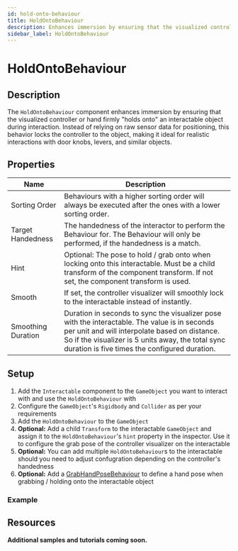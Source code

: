 ```yaml
---
id: hold-onto-behaviour
title: HoldOntoBehaviour
description: Enhances immersion by ensuring that the visualized controller or hand firmly holds onto an interactable object.
sidebar_label: HoldOntoBehaviour
---
```



# HoldOntoBehaviour

## Description

The `HoldOntoBehaviour` component enhances immersion by ensuring that the visualized controller or hand firmly "holds onto" an interactable object during interaction. Instead of relying on raw sensor data for positioning, this behavior locks the controller to the object, making it ideal for realistic interactions with door knobs, levers, and similar objects.

<VideoPlayer src={PreviewVideo} autoPlay playsInline muted loop controls={false} />

## Properties

<CenteredImage src={InspectorImage} alt="Component inspector" />

| Name | Description |
|------|------|
| Sorting Order | Behaviours with a higher sorting order will always be executed after the ones with a lower sorting order. |
| Target Handedness | The handedness of the interactor to perform the Behaviour for. The Behaviour will only be performed, if the handedness is a match. |
| Hint | Optional: The pose to hold / grab onto when locking onto this interactable. Must be a child transform of the component transform. If not set, the component transform is used. |
| Smooth | If set, the controller visualizer will smoothly lock to the interactable instead of instantly. |
| Smoothing Duration | Duration in seconds to sync the visualizer pose with the interactable. The value is in seconds per unit and will interpolate based on distance. So if the visualizer is 5 units away, the total sync duration is five times the configured duration. |

## Setup

1. Add the `Interactable` component to the `GameObject` you want to interact with and use the `HoldOntoBehaviour` with
2. Configure the `GameObject`'s `Rigidbody` and `Collider` as per your requirements
3. Add the `HoldOntoBehaviour` to the `GameObject`
4. **Optional:** Add a child `Transform` to the interactable `GameObject` and assign it to the `HoldOntoBehaviour`'s `hint` property in the inspector. Use it to configure the grab pose of the controller visualizer on the interactable
5. **Optional:** You can add multiple `HoldOntoBehaviour`s to the interactable should you need to adjust confugration depending on the controller's handedness
6. **Optional:** Add a [GrabHandPoseBehaviour](grab-hand-pose-behaviour.md) to define a hand pose when grabbing / holding onto the interactable object

### Example

<CenteredImage src={ExampleInspectorImage} alt="Example setup inspector" />

## Resources

**Additional samples and tutorials coming soon.**